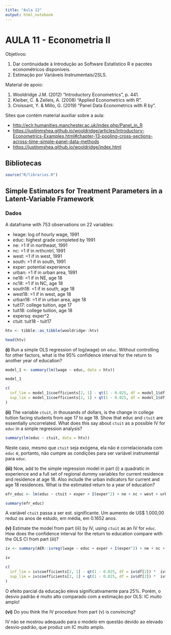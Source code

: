 ```yaml
---
title: "Aula 12"
output: html_notebook
---
```


# AULA 11 - Econometria II

Objetivos:

1.  Dar continuidade à Introdução ao Software Estatístico R e pacotes econométricos disponíveis.
2.  Estimação por Variáveis Instrumentais/2SLS.

Material de apoio:

1.  Wooldridge J.M. (2012) "Introductory Econometrics", p. 441.
2.  Kleiber, C. & Zeileis, A. (2008) "Applied Econometrics with R".
3.  Croissant, Y. & Millo, G. (2019) "Panel Data Econometrics with R by".

Sites que contém material auxiliar sobre a aula:

-   <http://eclr.humanities.manchester.ac.uk/index.php/Panel_in_R>
-   <https://justinmshea.github.io/wooldridge/articles/Introductory-Econometrics-Examples.html#chapter-13-pooling-cross-sections-across-time-simple-panel-data-methods>
-   <https://justinmshea.github.io/wooldridge/index.html>

## Bibliotecas

```r
source("R/libraries.R")
```

## Simple Estimators for Treatment Parameters in a Latent-Variable Framework

### Dados

A dataframe with 753 observations on 22 variables:

- lwage: log of hourly wage, 1991
- educ: highest grade completed by 1991
- ne: =1 if in northeast, 1991
- nc: =1 if in nrthcntrl, 1991
- west: =1 if in west, 1991
- south: =1 if in south, 1991
- exper: potential experience
- urban: =1 if in urban area, 1991
- ne18: =1 if in NE, age 18
- nc18: =1 if in NC, age 18
- south18: =1 if in south, age 18
- west18: =1 if in west, age 18
- urban18: =1 if in urban area, age 18
- tuit17: college tuition, age 17
- tuit18: college tuition, age 18
- expersq: exper^2
- ctuit: tuit18 - tuit17

```r
htv <- tibble::as_tibble(wooldridge::htv)

head(htv)
```

**(i)** Run a simple OLS regression of log(wage) on `educ`. Without controlling for other factors, what is the 95% confidence interval for the return to another year of education?

```r
model_1 <- summary(lm(lwage ~ educ, data = htv))

model_1

c(
  inf_lim = model_1$coefficients[2, 1] - qt(1 - 0.025, df = model_1$df[2]) *  model_1$coefficients[2, 2],
  sup_lim = model_1$coefficients[2, 1] + qt(1 - 0.025, df = model_1$df[2]) *  model_1$coefficients[2, 2]
)
```

**(ii)** The variable `ctuit`, in thousands of dollars, is the change in college tuition facing students from age 17 to age 18. Show that educ and `ctuit` are essentially uncorrelated. What does this say about `ctuit` as a possible IV for `educ` in a simple regression analysis?

```r
summary(lm(educ ~ ctuit, data = htv))
```

Neste caso, mesmo que `ctuit` seja exógena, ela não é correlacionada com `educ` e, portanto, não cumpre as condições para ser variável instrumental para `educ`. 

**(iii)** Now, add to the simple regression model in part (i) a quadratic in experience and a full set of regional dummy variables for current residence and residence at age 18. Also include the urban indicators for current and age 18 residences. What is the estimated return to a year of education?

```r
efr_educ <- lm(educ ~ ctuit + exper + I(exper^2) + ne + nc + west + urban + ne18 + nc18 + west18 + urban18, data = htv)

summary(efr_educ)
```

A variável `ctuit` passa a ser est. significante. Um aumento de US$ 1.000,00 reduz os anos de estudo, em média, em 0.1652 anos.

**(v)** Estimate the model from part (iii) by IV, using `ctuit` as an IV for `educ`. How does the confidence interval for the return to education compare with the OLS CI from part (iii)?

```r
iv <- summary(AER::ivreg(lwage ~ educ + exper + I(exper^2) + ne + nc + west + urban + ne18 + nc18 + west18 + urban18 | ctuit + exper + I(exper^2) + ne + nc + west + urban + ne18 + nc18 + west18 + urban18, data = htv))

iv

c(
  inf_lim = iv$coefficients[2, 1] - qt(1 - 0.025, df = iv$df[2]) *  iv$coefficients[2, 2],
  sup_lim = iv$coefficients[2, 1] + qt(1 - 0.025, df = iv$df[2]) *  iv$coefficients[2, 2]
)
```

O efeito parcial da educação eleva significativamente para 25%. Porém, o desvio padrão é muito alto comparado com a estimação por OLS: IC muito amplo!

**(vi)** Do you think the IV procedure from part (v) is convincing?

IV não se mostrou adequado para o modelo em questão devido ao elevado desvio-padrão, que produz um IC muito amplo. 

















